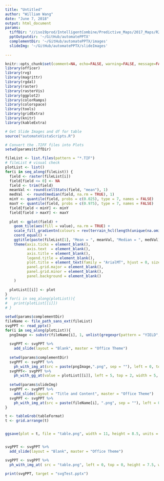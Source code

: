 ```yaml
---
title: "Untitled"
author: "William Wang"
date: "June 7, 2018"
output: html_document
params:
  tiffDir: "//iso19prod/IntelligentCombine/Predictive_Maps/2017_Maps/R2_Lead_Farms/Borchert/From_Vista/02May18_YIELD_delivery_UPDATED" 
  pptOutputdir: '~/GitHub/automatePPTX'
  complementDir: '~/GitHub/automatePPTX/images'
  slideImg: '~/GitHub/automatePPTX/slideImages'
  
---
```

```r
knitr::opts_chunk$set(comment=NA, echo=FALSE, warning=FALSE, message=FALSE)
library(officer)
library(rvg)
library(magrittr)
library(rgdal)
library(raster)
library(rasterVis)
library(ggplot2)
library(colorRamps)
library(colorspace)
library(tools)
library(gridExtra)
library(knitr)
library(kableExtra)
```

```r
# Get Slide Images and df for table
source("automateVistaScripts.R")
```


```r
# Convert the .TIFF files into Plots
setwd(params$tiffDir)

fileList <- list.files(pattern = "*.TIF")
# fileList # visual check
plotList <- list()
for(i in seq_along(fileList)) {
  field <- raster(fileList[i])
  field[field <= 0] <- NA
  field <- trim(field)
  meanVal <- round(cellStats(field, "mean"), 1)
  medVal  <- round(median(field, na.rm = TRUE), 1)
  minY <- quantile(field, probs = c(0.025), type = 7, names = FALSE)
  maxY <- quantile(field, probs = c(0.975), type = 7, names = FALSE)
  field[field < minY] <- minY
  field[field > maxY] <- maxY
  
  plot <- gplot(field) +
    geom_tile(aes(fill = value), na.rm = TRUE) +
    scale_fill_gradientn(colours = rev(terrain_hcl(length(unique(na.omit(values(field)))))), na.value="transparent" ) +
    coord_equal() +
    ggtitle(paste(fileList[1], "Mean = ", meanVal, "Median = ", medVal)) +
    theme(axis.ticks = element_blank(),
          axis.text  = element_blank(),
          axis.title = element_blank(),
          legend.title = element_blank(),
          plot.title = element_text(family = "ArialMT", hjust = 0, size = 9.5),
          panel.grid.major = element_blank(), 
          panel.grid.minor = element_blank(),
          panel.background = element_blank()
    ) 
  
  plotList[[i]] <- plot 
}
# for(i in seq_along(plotList)){
#   print(plotList[[i]])
# }
```



```r
setwd(params$complementDir)
fileName <- file_path_sans_ext(fileList)
svgPPT <- read_pptx()
for(i in seq_along(plotList)){
  pngImage <- substr(fileName[i], 1, unlist(gregexpr(pattern = "YIELD", fileName[i], fixed = TRUE)) + 4)
  
  svgPPT <- svgPPT %>%
    add_slide(layout = "Blank", master = "Office Theme")
  
  setwd(params$complementDir)
  svgPPT <- svgPPT %>%
    ph_with_img_at(src = paste(pngImage,".png", sep = ""), left = 0, top = 2, width = 5, height = 5)
  svgPPT<- svgPPT %>%
    ph_with_gg_at(value = plotList[[i]], left = 5, top = 2, width = 5, height = 5)
  
  setwd(params$slideImg)
  svgPPT <- svgPPT %>%
    add_slide(layout = "Title and Content", master = "Office Theme")
  svgPPT <- svgPPT %>%
    ph_with_img_at(src = paste(fileName[i], ".png", sep = ""), left = 0, top = 0, height = 7.5, width = 10)
}

t <- tableGrob(tableFormat)
t <- grid.arrange(t)


ggsave(plot = t, file = "table.png", width = 11, height = 8.5, units = "in" )


svgPPT <- svgPPT %>%
  add_slide(layout = "Blank", master = "Office Theme")

svgPPT <- svgPPT %>% 
  ph_with_img_at( src = "table.png", left = 0, top = 0, height = 7.5, width = 10)
```


```r
print(svgPPT, target = "svgTest.pptx")
```